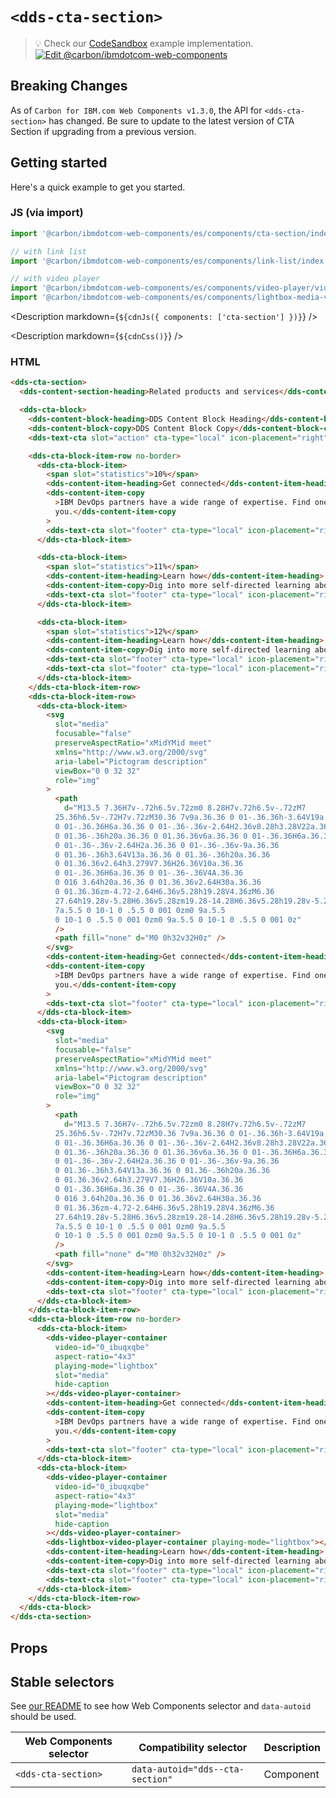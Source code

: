 




# `<dds-cta-section>`

> 💡 Check our
> [CodeSandbox](https://githubbox.com/carbon-design-system/carbon-for-ibm-dotcom/tree/v1/packages/web-components/examples/codesandbox/components/cta-section)
> example implementation.
> [![Edit @carbon/ibmdotcom-web-components](https://codesandbox.io/static/img/play-codesandbox.svg)](https://githubbox.com/carbon-design-system/carbon-for-ibm-dotcom/tree/v1/packages/web-components/examples/codesandbox/components/cta-section)

## Breaking Changes

As of `Carbon for IBM.com Web Components v1.3.0`, the API for `<dds-cta-section>` has changed. Be sure to update to the latest version of CTA Section if upgrading from a previous version.

## Getting started

Here's a quick example to get you started.

### JS (via import)

```javascript
import '@carbon/ibmdotcom-web-components/es/components/cta-section/index.js';

// with link list
import '@carbon/ibmdotcom-web-components/es/components/link-list/index.js';

// with video player
import '@carbon/ibmdotcom-web-components/es/components/video-player/video-player-container.js';
import '@carbon/ibmdotcom-web-components/es/components/lightbox-media-viewer/lightbox-video-player-container.js';
```

<Description markdown={`${cdnJs({ components: ['cta-section'] })}`} />

<Description markdown={`${cdnCss()}`} />

### HTML

```html
<dds-cta-section>
  <dds-content-section-heading>Related products and services</dds-content-section-heading>

  <dds-cta-block>
    <dds-content-block-heading>DDS Content Block Heading</dds-content-block-heading>
    <dds-content-block-copy>DDS Content Block Copy</dds-content-block-copy>
    <dds-text-cta slot="action" cta-type="local" icon-placement="right" href="example.com">Browse tutorials</dds-text-cta>

    <dds-cta-block-item-row no-border>
      <dds-cta-block-item>
        <span slot="statistics">10%</span>
        <dds-content-item-heading>Get connected</dds-content-item-heading>
        <dds-content-item-copy
          >IBM DevOps partners have a wide range of expertise. Find one to build that right solution for
          you.</dds-content-item-copy
        >
        <dds-text-cta slot="footer" cta-type="local" icon-placement="right" href="https://www.example.com">Find a partner</dds-text-cta>
      </dds-cta-block-item>

      <dds-cta-block-item>
        <span slot="statistics">11%</span>
        <dds-content-item-heading>Learn how</dds-content-item-heading>
        <dds-content-item-copy>Dig into more self-directed learning about DevOps methodologies.</dds-content-item-copy>
        <dds-text-cta slot="footer" cta-type="local" icon-placement="right" href="https://www.example.com">Browse tutorials</dds-text-cta>
      </dds-cta-block-item>

      <dds-cta-block-item>
        <span slot="statistics">12%</span>
        <dds-content-item-heading>Learn how</dds-content-item-heading>
        <dds-content-item-copy>Dig into more self-directed learning about DevOps methodologies.</dds-content-item-copy>
        <dds-text-cta slot="footer" cta-type="local" icon-placement="right" href="https://www.example.com">Browse tutorials</dds-text-cta>
        <dds-text-cta slot="footer" cta-type="local" icon-placement="right" href="https://www.example.com">Browse tutorials</dds-text-cta>
      </dds-cta-block-item>
    </dds-cta-block-item-row>
    <dds-cta-block-item-row>
      <dds-cta-block-item>
        <svg
          slot="media"
          focusable="false"
          preserveAspectRatio="xMidYMid meet"
          xmlns="http://www.w3.org/2000/svg"
          aria-label="Pictogram description"
          viewBox="0 0 32 32"
          role="img"
        >
          <path
            d="M13.5 7.36H7v-.72h6.5v.72zm0 8.28H7v.72h6.5v-.72zM7
          25.36h6.5v-.72H7v.72zM30.36 7v9a.36.36 0 01-.36.36h-3.64V19a.36.36
          0 01-.36.36H6a.36.36 0 01-.36-.36v-2.64H2.36v8.28h3.28V22a.36.36
          0 01.36-.36h20a.36.36 0 01.36.36v6a.36.36 0 01-.36.36H6a.36.36
          0 01-.36-.36v-2.64H2a.36.36 0 01-.36-.36v-9a.36.36
          0 01.36-.36h3.64V13a.36.36 0 01.36-.36h20a.36.36
          0 01.36.36v2.64h3.279V7.36H26.36V10a.36.36
          0 01-.36.36H6a.36.36 0 01-.36-.36V4A.36.36
          0 016 3.64h20a.36.36 0 01.36.36v2.64H30a.36.36
          0 01.36.36zm-4.72-2.64H6.36v5.28h19.28V4.36zM6.36
          27.64h19.28v-5.28H6.36v5.28zm19.28-14.28H6.36v5.28h19.28v-5.28zM24
          7a.5.5 0 10-1 0 .5.5 0 001 0zm0 9a.5.5
          0 10-1 0 .5.5 0 001 0zm0 9a.5.5 0 10-1 0 .5.5 0 001 0z"
          />
          <path fill="none" d="M0 0h32v32H0z" />
        </svg>
        <dds-content-item-heading>Get connected</dds-content-item-heading>
        <dds-content-item-copy
          >IBM DevOps partners have a wide range of expertise. Find one to build that right solution for
          you.</dds-content-item-copy
        >
        <dds-text-cta slot="footer" cta-type="local" icon-placement="right" href="https://www.example.com">Find a partner</dds-text-cta>
      </dds-cta-block-item>
      <dds-cta-block-item>
        <svg
          slot="media"
          focusable="false"
          preserveAspectRatio="xMidYMid meet"
          xmlns="http://www.w3.org/2000/svg"
          aria-label="Pictogram description"
          viewBox="0 0 32 32"
          role="img"
        >
          <path
            d="M13.5 7.36H7v-.72h6.5v.72zm0 8.28H7v.72h6.5v-.72zM7
          25.36h6.5v-.72H7v.72zM30.36 7v9a.36.36 0 01-.36.36h-3.64V19a.36.36
          0 01-.36.36H6a.36.36 0 01-.36-.36v-2.64H2.36v8.28h3.28V22a.36.36
          0 01.36-.36h20a.36.36 0 01.36.36v6a.36.36 0 01-.36.36H6a.36.36
          0 01-.36-.36v-2.64H2a.36.36 0 01-.36-.36v-9a.36.36
          0 01.36-.36h3.64V13a.36.36 0 01.36-.36h20a.36.36
          0 01.36.36v2.64h3.279V7.36H26.36V10a.36.36
          0 01-.36.36H6a.36.36 0 01-.36-.36V4A.36.36
          0 016 3.64h20a.36.36 0 01.36.36v2.64H30a.36.36
          0 01.36.36zm-4.72-2.64H6.36v5.28h19.28V4.36zM6.36
          27.64h19.28v-5.28H6.36v5.28zm19.28-14.28H6.36v5.28h19.28v-5.28zM24
          7a.5.5 0 10-1 0 .5.5 0 001 0zm0 9a.5.5
          0 10-1 0 .5.5 0 001 0zm0 9a.5.5 0 10-1 0 .5.5 0 001 0z"
          />
          <path fill="none" d="M0 0h32v32H0z" />
        </svg>
        <dds-content-item-heading>Learn how</dds-content-item-heading>
        <dds-content-item-copy>Dig into more self-directed learning about DevOps methodologies.</dds-content-item-copy>
        <dds-text-cta slot="footer" cta-type="local" icon-placement="right" href="example.com">Browse tutorials</dds-text-cta>
      </dds-cta-block-item>
    </dds-cta-block-item-row>
    <dds-cta-block-item-row no-border>
      <dds-cta-block-item>
        <dds-video-player-container
          video-id="0_ibuqxqbe"
          aspect-ratio="4x3"
          playing-mode="lightbox"
          slot="media"
          hide-caption
        ></dds-video-player-container>
        <dds-content-item-heading>Get connected</dds-content-item-heading>
        <dds-content-item-copy
          >IBM DevOps partners have a wide range of expertise. Find one to build that right solution for
          you.</dds-content-item-copy
        >
        <dds-text-cta slot="footer" cta-type="local" icon-placement="right" href="example.com">Find a partner</dds-text-cta>
      </dds-cta-block-item>
      <dds-cta-block-item>
        <dds-video-player-container
          video-id="0_ibuqxqbe"
          aspect-ratio="4x3"
          playing-mode="lightbox"
          slot="media"
          hide-caption
        ></dds-video-player-container>
        <dds-lightbox-video-player-container playing-mode="lightbox"></dds-lightbox-video-player-container>
        <dds-content-item-heading>Learn how</dds-content-item-heading>
        <dds-content-item-copy>Dig into more self-directed learning about DevOps methodologies.</dds-content-item-copy>
        <dds-text-cta slot="footer" cta-type="local" icon-placement="right" href="example.com">Browse tutorials</dds-text-cta>
        <dds-text-cta slot="footer" cta-type="local" icon-placement="right" href="example.com">Browse tutorials</dds-text-cta>
      </dds-cta-block-item>
    </dds-cta-block-item-row>
  </dds-cta-block>
</dds-cta-section>
```

## Props

<Props of="dds-cta-section" />
<Description markdown={markdownContents} />

## Stable selectors

See [our README](https://github.com/carbon-design-system/carbon-for-ibm-dotcom/tree/v1/packages/web-components#stable-selectors-for-analytics-and-integratione2e-testing-in-web-components) to see how Web Components selector and `data-autoid` should be used.

| Web Components selector | Compatibility selector           | Description |
| ----------------------- | -------------------------------- | ----------- |
| `<dds-cta-section>`     | `data-autoid="dds--cta-section"` | Component   |

<Description markdown={contributing} />
